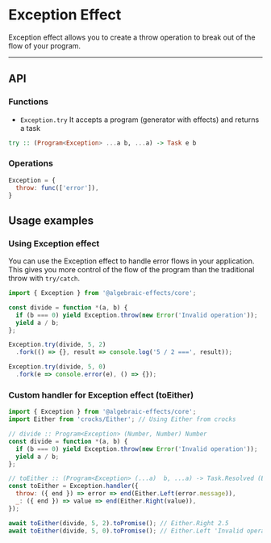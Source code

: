 
# Exception Effect
Exception effect allows you to create a throw operation to break out of the flow of your program.

---

## API

### Functions

* `Exception.try`
It accepts a program (generator with effects) and returns a task
```haskell
try :: (Program<Exception> ...a b, ...a) -> Task e b
```


### Operations
```js
Exception = {
  throw: func(['error']),
}
```


## Usage examples

### Using Exception effect
You can use the Exception effect to handle error flows in your application. This gives you more control of the flow of the program than the traditional throw with `try/catch`.

```js
import { Exception } from '@algebraic-effects/core';

const divide = function *(a, b) {
  if (b === 0) yield Exception.throw(new Error('Invalid operation'));
  yield a / b;
};

Exception.try(divide, 5, 2)
  .fork(() => {}, result => console.log('5 / 2 ===', result));

Exception.try(divide, 5, 0)
  .fork(e => console.error(e), () => {});
```



### Custom handler for Exception effect (toEither)

```js
import { Exception } from '@algebraic-effects/core';
import Either from 'crocks/Either'; // Using Either from crocks

// divide :: Program<Exception> (Number, Number) Number
const divide = function *(a, b) {
  if (b === 0) yield Exception.throw(new Error('Invalid operation'));
  yield a / b;
};

// toEither :: (Program<Exception> (...a)  b, ...a) -> Task.Resolved (Either Error b)
const toEither = Exception.handler({
  throw: ({ end }) => error => end(Either.Left(error.message)),
  _: ({ end }) => value => end(Either.Right(value)),
});

await toEither(divide, 5, 2).toPromise(); // Either.Right 2.5
await toEither(divide, 5, 0).toPromise(); // Either.Left 'Invalid operation'
```
